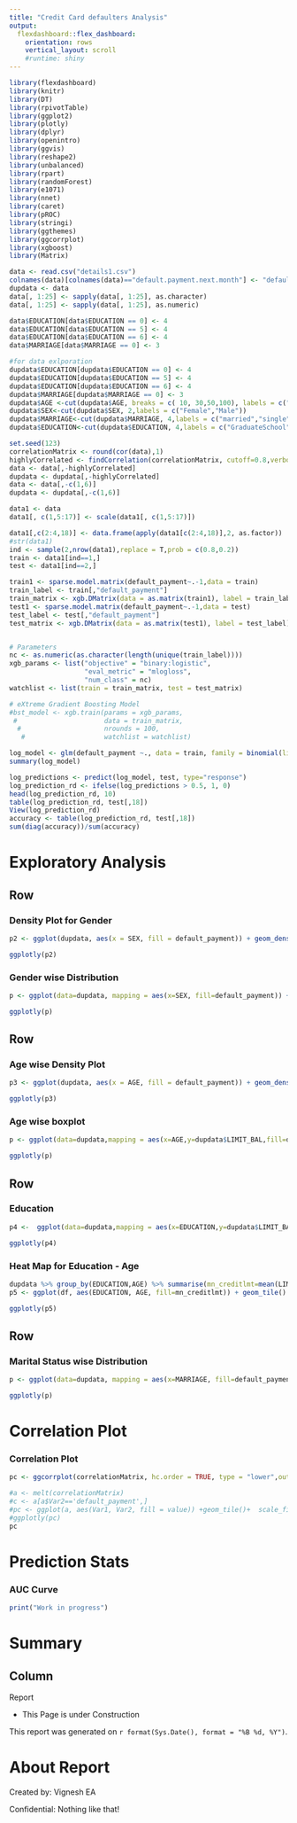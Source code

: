 ```yaml
---
title: "Credit Card defaulters Analysis"
output: 
  flexdashboard::flex_dashboard:
    orientation: rows
    vertical_layout: scroll
    #runtime: shiny
---
```


```r
library(flexdashboard)
library(knitr)
library(DT)
library(rpivotTable)
library(ggplot2)
library(plotly)
library(dplyr)
library(openintro)
library(ggvis)
library(reshape2)
library(unbalanced)  
library(rpart)       
library(randomForest)
library(e1071)  
library(nnet) 
library(caret)  
library(pROC)   
library(stringi)
library(ggthemes)
library(ggcorrplot)
library(xgboost)
library(Matrix)
```

```r
data <- read.csv("details1.csv")
colnames(data)[colnames(data)=="default.payment.next.month"] <- "default_payment"
dupdata <- data
data[, 1:25] <- sapply(data[, 1:25], as.character)
data[, 1:25] <- sapply(data[, 1:25], as.numeric)

data$EDUCATION[data$EDUCATION == 0] <- 4
data$EDUCATION[data$EDUCATION == 5] <- 4
data$EDUCATION[data$EDUCATION == 6] <- 4
data$MARRIAGE[data$MARRIAGE == 0] <- 3

#for data exlporation
dupdata$EDUCATION[dupdata$EDUCATION == 0] <- 4
dupdata$EDUCATION[dupdata$EDUCATION == 5] <- 4
dupdata$EDUCATION[dupdata$EDUCATION == 6] <- 4
dupdata$MARRIAGE[dupdata$MARRIAGE == 0] <- 3
dupdata$AGE <-cut(dupdata$AGE, breaks = c( 10, 30,50,100), labels = c("young", "middle","senior"))
dupdata$SEX<-cut(dupdata$SEX, 2,labels = c("Female","Male"))
dupdata$MARRIAGE<-cut(dupdata$MARRIAGE, 4,labels = c("married","single","Divorced","other"))
dupdata$EDUCATION<-cut(dupdata$EDUCATION, 4,labels = c("GraduateSchool","University","High school","Other"))

set.seed(123)
correlationMatrix <- round(cor(data),1)
highlyCorrelated <- findCorrelation(correlationMatrix, cutoff=0.8,verbose=T)
data <- data[,-highlyCorrelated]
dupdata <- dupdata[,-highlyCorrelated]
data <- data[,-c(1,6)]
dupdata <- dupdata[,-c(1,6)]

data1 <- data
data1[, c(1,5:17)] <- scale(data1[, c(1,5:17)])

data1[,c(2:4,18)] <- data.frame(apply(data1[c(2:4,18)],2, as.factor))
#str(data1)
ind <- sample(2,nrow(data1),replace = T,prob = c(0.8,0.2))
train <- data1[ind==1,]
test <- data1[ind==2,]

train1 <- sparse.model.matrix(default_payment~.-1,data = train)
train_label <- train[,"default_payment"]
train_matrix <- xgb.DMatrix(data = as.matrix(train1), label = train_label)
test1 <- sparse.model.matrix(default_payment~.-1,data = test)
test_label <- test[,"default_payment"]
test_matrix <- xgb.DMatrix(data = as.matrix(test1), label = test_label)


# Parameters
nc <- as.numeric(as.character(length(unique(train_label))))
xgb_params <- list("objective" = "binary:logistic",
                   "eval_metric" = "mlogloss",
                   "num_class" = nc)
watchlist <- list(train = train_matrix, test = test_matrix)

# eXtreme Gradient Boosting Model
#bst_model <- xgb.train(params = xgb_params,
 #                      data = train_matrix,
  #                     nrounds = 100,
   #                    watchlist = watchlist)

log_model <- glm(default_payment ~., data = train, family = binomial(link = "logit"))
summary(log_model)

log_predictions <- predict(log_model, test, type="response")
log_prediction_rd <- ifelse(log_predictions > 0.5, 1, 0)
head(log_prediction_rd, 10)
table(log_prediction_rd, test[,18])
View(log_prediction_rd)
accuracy <- table(log_prediction_rd, test[,18])
sum(diag(accuracy))/sum(accuracy)
```

Exploratory Analysis
======================================


Row
----------------------------


### Density Plot for Gender

```r
p2 <- ggplot(dupdata, aes(x = SEX, fill = default_payment)) + geom_density()+ xlab("Gender") + ylab("Default Payment Status") 

ggplotly(p2)
```


### Gender wise Distribution


```r
p <- ggplot(data=dupdata, mapping = aes(x=SEX, fill=default_payment)) + geom_bar()+ xlab("Gender") + ylab("Customer Counts") +theme_few()

ggplotly(p)
```

Row
----------------------------

### Age wise Density Plot

```r
p3 <- ggplot(dupdata, aes(x = AGE, fill = default_payment)) + geom_density()+ xlab("Age Category") + ylab("Customer Counts") 

ggplotly(p3)
```

### Age wise boxplot

```r
p <- ggplot(data=dupdata,mapping = aes(x=AGE,y=dupdata$LIMIT_BAL,fill=default_payment)) + geom_boxplot()+ xlab("Age Category") + ylab("Bank Balance")  

ggplotly(p)
```

Row
----------------------------

### Education 

```r
p4 <-  ggplot(data=dupdata,mapping = aes(x=EDUCATION,y=dupdata$LIMIT_BAL,fill=default_payment)) + geom_boxplot()+ xlab("Education") + ylab("Bank Balance")  

ggplotly(p4)
```

### Heat Map for Education - Age

```r
dupdata %>% group_by(EDUCATION,AGE) %>% summarise(mn_creditlmt=mean(LIMIT_BAL)) -> df
p5 <- ggplot(df, aes(EDUCATION, AGE, fill=mn_creditlmt)) + geom_tile() + scale_fill_gradient(low="white", high="steelblue")

ggplotly(p5)
```

Row
-----------------------

### Marital Status wise Distribution

```r
p <- ggplot(data=dupdata, mapping = aes(x=MARRIAGE, fill=default_payment)) + geom_bar()+ xlab("Marital Status") + ylab("Customer Counts")  +theme_few()

ggplotly(p)
```


Correlation Plot
=======================

### Correlation Plot

```r
pc <- ggcorrplot(correlationMatrix, hc.order = TRUE, type = "lower",outline.col = "white")+ theme(axis.text.x=element_text(angle=90, hjust=1))

#a <- melt(correlationMatrix)
#c <- a[a$Var2=='default_payment',]
#pc <- ggplot(a, aes(Var1, Var2, fill = value)) +geom_tile()+  scale_fill_gradient2(low="blue", mid="white", high="red") + theme(axis.text.x=element_text(angle=90, hjust=1))
#ggplotly(pc)
pc
```


Prediction Stats
============================================

### AUC Curve

```r
print("Work in progress")
```


Summary {data-orientation=columns} 
===========================================


Column
---------------------------

Report

* This Page is under Construction


This report was generated on `r format(Sys.Date(), format = "%B %d, %Y")`.




About Report
========================================

Created by: Vignesh EA

Confidential: Nothing like that!






